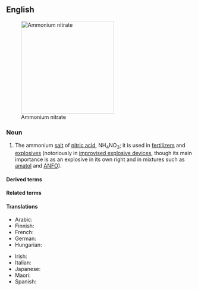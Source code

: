 ==English==
{{swp}}
[[File:Ammonium Nitrate.jpg|thumb|right|250px|Ammonium nitrate]]

===Noun===
{{en-noun|-}}

# {{lb|en|inorganic compound}} The ammonium [[salt]] of [[nitric acid]], NH<sub>4</sub>NO<sub>3</sub>; it is used in [[fertilizer]]s and [[explosive]]s (notoriously in [[improvised explosive device]]s, though its main importance is as an explosive in its own right and in mixtures such as [[amatol]] and [[ANFO]]).


====Derived terms====
{{col4|en
|ANFO}}

====Related terms====
{{col4|en
|ammonitrate}}

====Translations====
{{trans-top|ammonium salt of nitric acid}}
* Arabic: {{t-needed|ar}}
* Finnish: {{t|fi|ammoniumnitraatti}}
* French: {{t|fr|nitrate d'ammonium|m}}
* German: {{t-needed|de}}
* Hungarian: {{t+|hu|ammónium-nitrát}}
{{trans-mid}}
* Irish: {{t|ga|níotráit amóiniam|f}}
* Italian: {{t-needed|it}}
* Japanese: {{t|ja|硝安|tr=しょうあん, shōan}}
* Maori: {{t|mi|haukini pākawaota}}
* Spanish: {{t-needed|es}}
{{trans-bottom}}